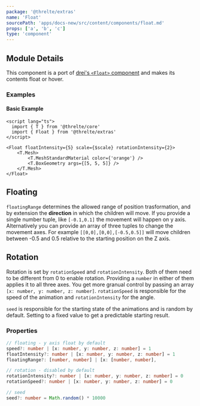 ```yaml
---
package: '@threlte/extras'
name: 'Float'
sourcePath: 'apps/docs-new/src/content/components/float.md'
props: ['a', 'b', 'c']
type: 'component'
---
```


## Module Details

This component is a port of [drei's `<Float>` component](https://github.com/pmndrs/drei#float) and makes its contents float or hover.

<Example path="core/three-arcade-game" />

### Examples

#### Basic Example

```svelte title="src/pages/[id].json.ts" {3}
<script lang="ts">
  import { T } from '@threlte/core'
  import { Float } from '@threlte/extras'
</script>

<Float floatIntensity={5} scale={$scale} rotationIntensity={2}>
	<T.Mesh>
		<T.MeshStandardMaterial color={'orange'} />
		<T.BoxGeometry args={[5, 5, 5]} />
	</T.Mesh>
</Float>
```

## Floating

`floatingRange` determines the allowed range of position trasformation, and by extension the **direction** in which the children will move. If you provide a single number tuple, like `[-0.1,0.1]` the movement will happen on y axis. Alternatively you can provide an array of three tuples to change the movement axes. For example `[[0,0],[0,0],[-0.5,0.5]]` will move children between -0.5 and 0.5 relative to the starting position on the Z axis.

## Rotation

Rotation is set by `rotationSpeed` and `rotationIntensity`. Both of them need to be different from 0 to enable rotation. Providing a `number` in either of them applies it to all three axes. You get more granual control by passing an array `[x: number, y: number, z: number]`. `rotationSpeed` is responsible for the speed of the animation and `rotationIntensity` for the angle.

`seed` is responsible for the starting state of the animations and is random by default. Setting to a fixed value to get a predictable starting result.

### Properties

```ts {1,6} {4}+ {7,8}- title="src/pages/[id].json.ts"
// floating - y axis float by default
speed?: number | [x: number, y: number, z: number] = 1
floatIntensity?: number | [x: number, y: number, z: number] = 1
floatingRange?: [number, number] | [x: [number, number],

// rotation - disabled by default
rotationIntensity?: number | [x: number, y: number, z: number] = 0
rotationSpeed?: number | [x: number, y: number, z: number] = 0

// seed
seed?: number = Math.random() * 10000
```

